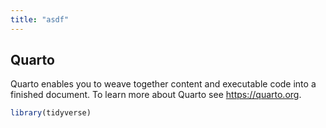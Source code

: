 ```yaml
---
title: "asdf"
---
```


## Quarto

Quarto enables you to weave together content and executable code into a finished document. To learn more about Quarto see <https://quarto.org>.


```r
library(tidyverse)
```
